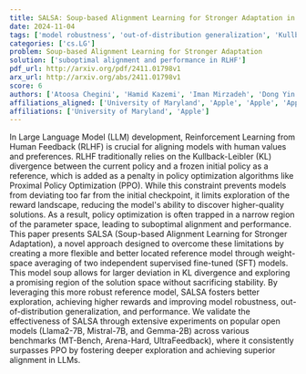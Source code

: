```yaml
---
title: SALSA: Soup-based Alignment Learning for Stronger Adaptation in RLHF
date: 2024-11-04
tags: ['model robustness', 'out-of-distribution generalization', 'Kullback-Leibler divergence', 'Reinforcement Learning from Human Feedback', 'Large Language Models', 'policy optimization algorithms', 'benchmark validation', 'Proximal Policy Optimization', 'weight-space averaging', 'supervised fine-tuned models']
categories: ['cs.LG']
problem: Soup-based Alignment Learning for Stronger Adaptation
solution: ['suboptimal alignment and performance in RLHF']
pdf_url: http://arxiv.org/pdf/2411.01798v1
arx_url: http://arxiv.org/abs/2411.01798v1
score: 6
authors: ['Atoosa Chegini', 'Hamid Kazemi', 'Iman Mirzadeh', 'Dong Yin', 'Maxwell Horton', 'Moin Nabi', 'Mehrdad Farajtabar', 'Keivan Alizadeh']
affiliations_aligned: ['University of Maryland', 'Apple', 'Apple', 'Apple', 'Apple', 'Apple', 'Apple', 'Apple']
affiliations: ['University of Maryland', 'Apple']
---
```



In Large Language Model (LLM) development, Reinforcement Learning from Human Feedback (RLHF) is crucial for aligning models with human values and preferences. RLHF traditionally relies on the Kullback-Leibler (KL) divergence between the current policy and a frozen initial policy as a reference, which is added as a penalty in policy optimization algorithms like Proximal Policy Optimization (PPO). While this constraint prevents models from deviating too far from the initial checkpoint, it limits exploration of the reward landscape, reducing the model's ability to discover higher-quality solutions. As a result, policy optimization is often trapped in a narrow region of the parameter space, leading to suboptimal alignment and performance. This paper presents SALSA (Soup-based Alignment Learning for Stronger Adaptation), a novel approach designed to overcome these limitations by creating a more flexible and better located reference model through weight-space averaging of two independent supervised fine-tuned (SFT) models. This model soup allows for larger deviation in KL divergence and exploring a promising region of the solution space without sacrificing stability. By leveraging this more robust reference model, SALSA fosters better exploration, achieving higher rewards and improving model robustness, out-of-distribution generalization, and performance. We validate the effectiveness of SALSA through extensive experiments on popular open models (Llama2-7B, Mistral-7B, and Gemma-2B) across various benchmarks (MT-Bench, Arena-Hard, UltraFeedback), where it consistently surpasses PPO by fostering deeper exploration and achieving superior alignment in LLMs.